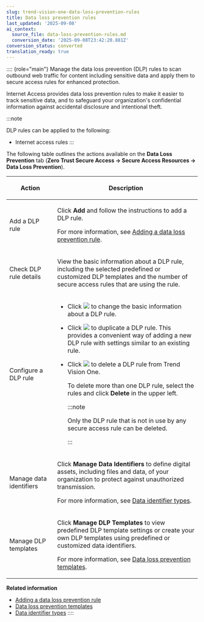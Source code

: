 ```yaml
---
slug: trend-vision-one-data-loss-prevention-rules
title: Data loss prevention rules
last_updated: '2025-09-08'
ai_context:
  source_file: data-loss-prevention-rules.md
  conversion_date: '2025-09-08T23:42:20.881Z'
conversion_status: converted
translation_ready: true
---
```


:::: {role="main"}
Manage the data loss prevention (DLP) rules to scan outbound web traffic for content including sensitive data and apply them to secure access rules for enhanced protection.

Internet Access provides data loss prevention rules to make it easier to track sensitive data, and to safeguard your organization's confidential information against accidental disclosure and intentional theft.

:::note

DLP rules can be applied to the following:

- Internet access rules
:::

The following table outlines the actions available on the **Data Loss Prevention** tab (**Zero Trust Secure Access → Secure Access Resources → Data Loss Prevention**).

<table>
<colgroup>
<col style="width: 25%" />
<col style="width: 75%" />
</colgroup>
<thead>
<tr>
<th><p>Action</p></th>
<th><p>Description</p></th>
</tr>
</thead>
<tbody>
<tr>
<td><p>Add a DLP rule</p></td>
<td><p>Click <strong>Add</strong> and follow the instructions to add a DLP rule.</p>
<p>For more information, see <a href="trend-vision-one-adding-data-loss-prevention-rule">Adding a data loss prevention rule</a>.</p></td>
</tr>
<tr>
<td><p>Check DLP rule details</p></td>
<td><p>View the basic information about a DLP rule, including the selected predefined or customized DLP templates and the number of secure access rules that are using the rule.</p></td>
</tr>
<tr>
<td><p>Configure a DLP rule</p></td>
<td><ul>
<li><p>Click <img src="./images/edit_icon=GUID-1F1D1164-5310-4D6D-ACD0-6049C86960AF.webp" /> to change the basic information about a DLP rule.</p></li>
<li><p>Click <img src="./images/duplicate=e79af1b6-17af-40ad-b942-53ffb9e796d2.webp" /> to duplicate a DLP rule. This provides a convenient way of adding a new DLP rule with settings similar to an existing rule.</p></li>
<li><p>Click <img src="./images/trash_icon=GUID-47cf6867-6315-438e-8670-86ff36f22a28.webp" /> to delete a DLP rule from Trend Vision One.</p>
<p>To delete more than one DLP rule, select the rules and click <strong>Delete</strong> in the upper left.</p>


:::note

<p>Only the DLP rule that is not in use by any secure access rule can be deleted.</p>


:::

</li>
</ul></td>
</tr>
<tr>
<td><p>Manage data identifiers</p></td>
<td><p>Click <strong>Manage Data Identifiers</strong> to define digital assets, including files and data, of your organization to protect against unauthorized transmission.</p>
<p>For more information, see <a href="trend-vision-one-data-identifier-types-ztsa">Data identifier types</a>.</p></td>
</tr>
<tr>
<td><p>Manage DLP templates</p></td>
<td><p>Click <strong>Manage DLP Templates</strong> to view predefined DLP template settings or create your own DLP templates using predefined or customized data identifiers.</p>
<p>For more information, see <a href="trend-vision-one-data-loss-prevention-templates-ztsa">Data loss prevention templates</a>.</p></td>
</tr>
</tbody>
</table>

**Related information**

- [Adding a data loss prevention rule](adding-data-loss-prevention-rule.md "Select one or more Trend Micro predefined or customized DLP templates or your published sensitivity labels from Microsoft Purview Information Protection to form a data loss prevention rule.")
- [Data loss prevention templates](data-loss-prevention-templates-ztsa.md "Create DLP rules using predefined or custom templates.")
- [Data identifier types](data-identifier-types-ztsa.md "Use data identifiers to define digital assets.")
::::
